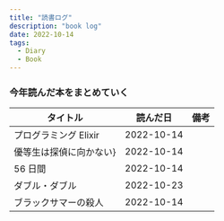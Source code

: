 ```yaml
---
title: "読書ログ"
description: "book log"
date: 2022-10-14
tags:
  - Diary
  - Book
---
```


### 今年読んだ本をまとめていく

|タイトル|読んだ日|備考|
|--|--|--|
|プログラミング Elixir|2022-10-14||
|優等生は探偵に向かない}|2022-10-14||
|56 日間|2022-10-14||
|ダブル・ダブル|2022-10-23||
|ブラックサマーの殺人|2022-10-14||